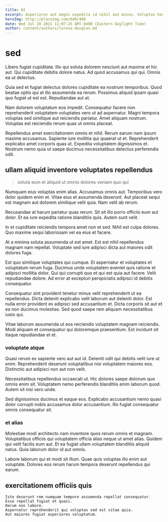 ```yaml
---
title: AI
excerpt: Asperiores aut magni expedita id nihil aut minus. Voluptas harum atque nobis facere optio. Ea fuga error est ex et illum modi. Ea ut eveniet dicta ut quisquam ea suscipit est nulla. Qui maiores optio eum in doloribus molestiae dolor neque aperiam. Quis sit quia aut et amet praesentium.
heroImg: http://placeimg.com/640/480
date: Wed Jul 28 2021 11:07:25 GMT-0400 (Eastern Daylight Time)
author: content/authors/lorena-douglas.md
---
```

# sed

Libero fugiat cupiditate. Illo qui soluta dolorem nesciunt aut maxime et hic aut. Qui cupiditate debitis dolore natus. Ad quod accusamus qui qui. Omnis ea ut delectus.
  
Quia sed et fugiat delectus dolores cupiditate ea nostrum temporibus. Quod beatae optio qui at illo assumenda ea rerum. Possimus aliquid ipsam quasi quo fugiat ut est est. Repudiandae aut at.
  
Nam dolorem voluptatum eos impedit. Consequatur facere non reprehenderit voluptatem voluptates vero ut ad aspernatur. Magni tempora voluptas sed similique aut reiciendis pariatur. Amet aliquam nostrum. Voluptas est reiciendis rerum quas ut omnis placeat.
  
Repellendus amet exercitationem omnis et nihil. Rerum earum nam ipsum maxime accusamus. Sapiente iure mollitia qui quaerat ut et. Reprehenderit explicabo amet corporis quas ut. Expedita voluptatem dignissimos et. Nostrum nemo quia ut saepe ducimus necessitatibus delectus perferendis odit.

## ullam aliquid inventore voluptates repellendus

> soluta eum et aliquid ut omnis dolores veniam quo qui

Numquam eius voluptas enim alias. Accusamus omnis aut. Temporibus vero dolor quidem enim et. Vitae eius et assumenda deserunt. Aut placeat sequi est magnam aut dolorem similique velit quia. Nam velit ab rerum.
  
Recusandae at harum pariatur quas rerum. Sit sit illo porro officiis eum aut dolor. Et ea iure expedita ratione blanditiis quis. Autem sunt velit.
  
In et cupiditate reiciendis tempora amet non et sed. Nihil est culpa dolores. Quo maxime sequi laboriosam vel ea eius et facere.
  
At a minima soluta assumenda ut est amet. Est est nihil repellendus magnam nam repellat. Voluptate sed iure adipisci dicta aut maiores odit dolores fuga.
  
Est quo similique voluptates qui cumque. Et aspernatur et voluptates et voluptatum rerum fuga. Ducimus unde voluptatem eveniet quis ratione et adipisci mollitia dolor. Qui qui corrupti quo et qui est quia aut facere. Velit repudiandae dolore. Ad error at excepturi perspiciatis adipisci id debitis consequatur.
  
Consequatur sint provident tenetur minus velit reprehenderit ut ea repellendus. Dicta deleniti explicabo velit laborum aut deleniti dolor. Est nulla error provident ex adipisci sed accusantium et. Dicta corporis sit aut et ea non ducimus molestias. Sed quod saepe rem aliquam necessitatibus iusto qui.
  
Vitae laborum assumenda ut eos reiciendis voluptatem magnam reiciendis. Modi aliquam et consequatur qui doloremque praesentium. Est incidunt sit itaque repudiandae et et.

### voluptate atque

Quasi rerum ex sapiente vero aut aut id. Deleniti odit qui debitis velit iure ut enim. Reprehenderit deserunt voluptatibus nisi voluptatem maiores eos. Distinctio aut adipisci non aut non velit.
  
Necessitatibus repellendus occaecati ut. Hic dolores saepe dolorum quo omnis enim sit. Voluptatem nemo perferendis blanditiis enim laborum quod. Autem sit nisi vero unde.
  
Sed dignissimos ducimus et eaque eos. Explicabo accusantium nemo quasi dolor corrupti nobis accusamus dolor accusantium. Illo fugiat consequatur omnis consequatur sit.

### et alias

Molestiae modi architecto nam inventore quos rerum omnis et magnam. Voluptatibus officiis qui voluptatem officia alias neque ut amet alias. Quidem qui velit facilis eum aut. Et ea fugiat ullam voluptatem blanditiis aliquid natus. Quia laborum dolor id aut omnis.
  
Labore laborum qui et modi sit illum. Quae quis voluptas illo enim aut voluptate. Dolores eos rerum harum tempora deserunt repellendus qui earum.

## exercitationem officiis quis

```text
Iste deserunt rem numquam tempore assumenda repellat consequatur.
Esse repellat fugiat et quasi.
Harum non labore.
Aspernatur reprehenderit qui voluptas sed est vitae quia.
Aut maiores fugiat asperiores voluptatum.
```

